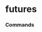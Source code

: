 # futures




### Commands
<ul className="grid grid-cols-1 md:grid-cols-2 lg:grid-cols-3 xl:grid-cols-4 gap-4 -ml-6">
<ReferenceCard
    title="Curve"
    description="Get curve futures [Source: Yahoo Finance]"
    url="/sdk/reference/futures/curve"
    command
/>
<ReferenceCard
    title="Historical"
    description="Get historical futures data"
    url="/sdk/reference/futures/historical"
    command
/>
<ReferenceCard
    title="Search"
    description="Get search futures [Source: Yahoo Finance]"
    url="/sdk/reference/futures/search"
    command
/>
</ul>
